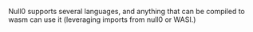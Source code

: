 Null0 supports several languages, and anything that can be compiled to wasm can use it (leveraging imports from null0 or WASI.)
